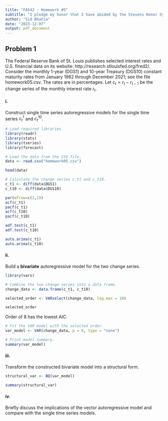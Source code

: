 ```yaml
---
title: "FA542 - Homework #5"
subtitle: "I pledge my honor that I have abided by the Stevens Honor System."
author: "Sid Bhatia"
date: "2023-12-07"
output: pdf_document
---
```


## Problem 1

The Federal Reserve Bank of St. Louis publishes selected interest rates and U.S. financial data on its website: http://research.stlouisfed.org/fred2/. Consider the monthly 1-year (DGS1) and 10-year Treasury (DGS10) constant maturity rates from January 1962 through December 2021; see the file homework05.csv. The rates are in percentages. Let $c_t = r_t - r_{t-1}$ be the change series of the monthly interest rate $r_t$.

#### i. 

Construct single time series autoregressive models for the single time series $c_t^1$ and $c_t^10$.

```r
# Load required libraries.
library(readr)
library(stats)
library(tseries)
library(forecast)

# Load the data from the CSV file.
data <- read.csv("homework05.csv")

head(data)

# Calculate the change series c_t1 and c_t10.
c_t1 <- diff(data$DGS1)
c_t10 <- diff(data$DGS10)

par(mfrow=c(2,2))
acf(c_t1)
pacf(c_t1)
acf(c_t10)
pacf(c_t10)

adf.test(c_t1)
adf.test(c_t10)

auto.arima(c_t1)
auto.arima(c_t10)
```

#### ii.

Build a **bivariate** autoregressive model for the two change series.

```r
library(vars)

# Combine the two change series into a data frame.
change_data <- data.frame(c_t1, c_t10)

selected_order <- VARselect(change_data, lag.max = 10)

selected_order
```

Order of 8 has the lowest AIC.

```r
# Fit the VAR model with the selected order.
var_model <- VAR(change_data, p = 8, type = "none")

# Print model summary.
summary(var_model)
```

#### iii.

Transform the constructed bivariate model into a structural form.

```r
structural_var <- BQ(var_model)

summary(structural_var)
```

#### iv.

Briefly discuss the implications of the vector autoregressive model and compare with the single time series models.